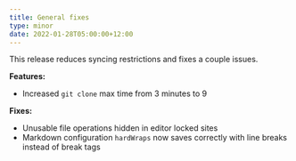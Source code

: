 ```yaml
---
title: General fixes
type: minor
date: 2022-01-28T05:00:00+12:00
---
```

This release reduces syncing restrictions and fixes a couple issues.

**Features:**

* Increased `git clone` max time from 3 minutes to 9

**Fixes:**

* Unusable file operations hidden in editor locked sites
* Markdown configuration `hardWraps` now saves correctly with line breaks instead of break tags
